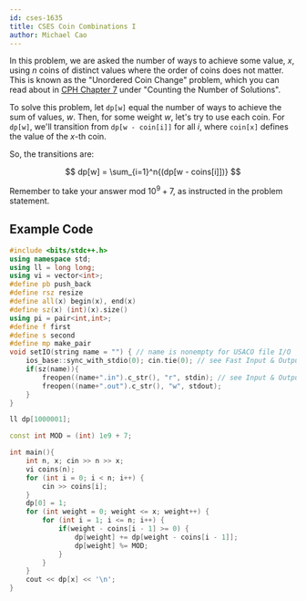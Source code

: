 ```yaml
---
id: cses-1635
title: CSES Coin Combinations I
author: Michael Cao
---
```


In this problem, we are asked the number of ways to achieve some value, $x$, using $n$ coins of distinct values where the order of coins does not matter. This is known as the "Unordered Coin Change" problem, which you can read about in [CPH Chapter 7](https://usaco-guide.vercel.app/CPH.pdf) under "Counting the Number of Solutions".

To solve this problem, let $\texttt{dp[w]}$ equal the number of ways to achieve the sum of values, $w$. Then, for some weight $w$, let's try to use each coin. For $\texttt{dp[w]}$, we'll transition from $\texttt{dp[w - coin[i]]}$ for all $i$, where $\texttt{coin[x]}$ defines the value of the $x$-th coin.

So, the transitions are:

$$
dp[w] = \sum_{i=1}^n{(dp[w - coins[i]])}
$$

<Warning>

Remember to take your answer mod $10^9 + 7$, as instructed in the problem statement.

</Warning>

## Example Code
```cpp
#include <bits/stdc++.h>
using namespace std;
using ll = long long;
using vi = vector<int>;
#define pb push_back
#define rsz resize
#define all(x) begin(x), end(x)
#define sz(x) (int)(x).size()
using pi = pair<int,int>;
#define f first
#define s second
#define mp make_pair
void setIO(string name = "") { // name is nonempty for USACO file I/O
    ios_base::sync_with_stdio(0); cin.tie(0); // see Fast Input & Output
    if(sz(name)){
        freopen((name+".in").c_str(), "r", stdin); // see Input & Output
        freopen((name+".out").c_str(), "w", stdout);
    }
}

ll dp[1000001];

const int MOD = (int) 1e9 + 7;

int main(){
    int n, x; cin >> n >> x;
    vi coins(n);
    for (int i = 0; i < n; i++) {
        cin >> coins[i];
    }
    dp[0] = 1;
    for (int weight = 0; weight <= x; weight++) {
        for (int i = 1; i <= n; i++) {
            if(weight - coins[i - 1] >= 0) {
                dp[weight] += dp[weight - coins[i - 1]];
                dp[weight] %= MOD;
            }
        }
    }
    cout << dp[x] << '\n';
}
```